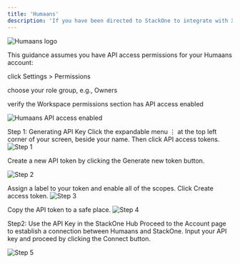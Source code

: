 ```yaml
---
title: 'Humaans'
description: 'If you have been directed to StackOne to integrate with XXX, the following steps will help you understand the process and any necessary actions to configure successful integration.'
---
```




![Humaans logo](/images/humaans/humaans_logo.png) 
 

This guidance assumes you have API access permissions for your Humaans account:

click Settings > Permissions

choose your role group, e.g., Owners

verify the Workspace permissions section has API access enabled

![Humaans API access enabled](/images/humaans/api_access_permissions.gif) 

 

 

Step 1: Generating API Key
Click the expandable menu ⋮ at the top left corner of your screen, beside your name. Then click API access tokens.
​
![Step 1](/images/humaans/image1.png) 


Create a new API token by clicking the Generate new token button.

​![Step 2](/images/humaans/image2.png) 



Assign a label to your token and enable all of the scopes. Click Create access token.
​![Step 3](/images/humaans/image3.png) 



Copy the API token to a safe place.
​![Step 4](/images/humaans/image4.png) 



 

Step2: Use the API Key in the StackOne Hub
Proceed to the Account page to establish a connection between Humaans and StackOne. Input your API key and proceed by clicking the Connect button.


![Step 5](/images/humaans/image5.png) 

